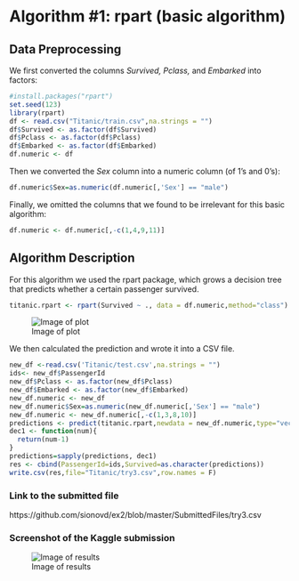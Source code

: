 # Algorithm \#1: rpart (basic algorithm)

## Data Preprocessing 
We first converted the columns _Survived, Pclass,_ and _Embarked_ into factors:

```r
#install.packages("rpart")
set.seed(123)
library(rpart)
df <- read.csv("Titanic/train.csv",na.strings = "")
df$Survived <- as.factor(df$Survived)
df$Pclass <- as.factor(df$Pclass)
df$Embarked <- as.factor(df$Embarked)
df.numeric <- df
```
Then we converted the _Sex_ column into a numeric column (of 1's and 0's):
```r
df.numeric$Sex=as.numeric(df.numeric[,'Sex'] == "male")
```
Finally, we omitted the columns that we found to be irrelevant for this basic algorithm:
```r
df.numeric <- df.numeric[,-c(1,4,9,11)]
```

## Algorithm Description
For this algorithm we used the rpart package, which grows a decision tree that predicts whether a certain passenger survived.
```r
titanic.rpart <- rpart(Survived ~ ., data = df.numeric,method="class")
```
![Image of plot](https://github.com/sionovd/Titanic-Assignment/blob/master/images/Rplot.png)

We then calculated the prediction and wrote it into a CSV file.
```r
new_df <-read.csv('Titanic/test.csv',na.strings = "")
ids<- new_df$PassengerId
new_df$Pclass <- as.factor(new_df$Pclass)
new_df$Embarked <- as.factor(new_df$Embarked)
new_df.numeric <- new_df
new_df.numeric$Sex=as.numeric(new_df.numeric[,'Sex'] == "male")
new_df.numeric <- new_df.numeric[,-c(1,3,8,10)]
predictions <- predict(titanic.rpart,newdata = new_df.numeric,type="vector")
dec1 <- function(num){
  return(num-1)
}
predictions=sapply(predictions, dec1)
res <- cbind(PassengerId=ids,Survived=as.character(predictions))
write.csv(res,file="Titanic/try3.csv",row.names = F)
```

### Link to the submitted file
https://github.com/sionovd/ex2/blob/master/SubmittedFiles/try3.csv

### Screenshot of the Kaggle submission
![Image of results](https://github.com/sionovd/Titanic-Assignment/blob/master/images/rpart.PNG)
